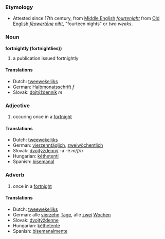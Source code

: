 ===Etymology===
*Attested since 17th century, from [[Middle English]] ''[[fourtenight]]'' from [[Old English]] ''[[fēowertēne]] [[niht]]'', "fourteen nights" or ''two weeks''.
=== Noun ===
'''fortnightly (fortnightlies))'''
# a publication issued fortnightly
==== Translations ====
*Dutch: [[tweewekelijks]]
*German: [[Halbmonatsschrift]] ''f''
*Slovak: [[dojtýždenník]] ''m''
=== Adjective ===
# occuring once in a [[fortnight]]
==== Translations ====
*Dutch: [[tweewekelijks]]
*German: [[vierzehntäglich]], [[zweiwöchentlich]]
*Slovak: [[dvojtýždenný]] -á -é ''m/f/n''
*Hungarian: [[kéthetenti]]
*Spanish: [[bisemanal]]

=== Adverb ===
# once in a [[fortnight]]
==== Translations ====
*Dutch: [[tweewekelijks]]
*German: alle [[vierzehn]] [[Tage]], alle [[zwei]] [[Wochen]]
*Slovak: [[dvojtýždenne]]
*Hungarian: [[kéthetente]]
*Spanish: [[bisemanalmente]]